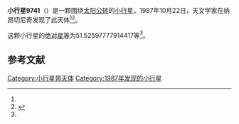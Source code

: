 {{Infobox planet
| bgcolour = #FFFFC0
| name = 9741 Solokhin
| symbol = 
| image = 
| caption = 
| discovery = yes
| discovery_ref = 
| discoverer = {{link-en|柳德米拉·瓦斯列娜·朱然勒娃|Lyudmila Vasilyevna Zhuravleva}}
| discovery_site = [[纳昂切尼奇|纳昂切尼奇]] 
| discovered = 1987年10月22日
| designations = yes
| mp_name = 
| named_after = 
| alt_names = 1987 UU4/ 1973 UP1 / 1980 TC13
| mp_category = [[主带小行星|主带小行星]]
| orbit_ref = <ref name="a">[http://ssd.jpl.nasa.gov/sbdb.cgi?sstr=9741 9741 Solokhin] {{Wayback|url=http://ssd.jpl.nasa.gov/sbdb.cgi?sstr=9741 |date=20140924125136 }}，小行星數據庫瀏覽器（JPL Small-Body Database Browser）－[[美国国家航空航天局|美国国家航空航天局]]喷气推进实验室</ref>
| epoch = 2456400.5 (2013年4月18日更新)
| aphelion = {{convert|2.681968518124993|AU|km|3|abbr=on|lk=out}}
| perihelion = {{convert|1.929382911679506|AU|km|3|abbr=on}}
| semimajor = {{convert|2.305675714902249|AU|km|3|abbr=on}}
| eccentricity = 0.163202831
| period = 1278.779792 [[日|日]]<br />3.5[[儒略年|儒略年]]
| avg_speed = 
| inclination = 6.578977509309798
| asc_node = 47.6939912758169
| mean_anomaly = 
| arg_peri = 51.52597777914417
| satellites = 
| physical_characteristics = yes
| dimensions = 
| mass = 
| density = 
| surface_grav = 
| escape_velocity = 
| sidereal_day = 
| axial_tilt = 
| pole_ecliptic_lat = 
| pole_ecliptic_lon = 
| albedo = 
| temperatures= 
| temp_name1 = 
| mean_temp_1 = 
| max_temp_1 = 
| temp_name2 = 
| max_temp_2 = 
| spectral_type = 
| abs_magnitude = 51.52597777914417
}}

'''小行星9741'''（{{lang-en|9741 Solokhin}}）是一颗围绕[[太阳|太阳]][[公转|公转]]的[[小行星|小行星]]。1987年10月22日，天文学家{{link-en|柳德米拉·瓦斯列娜·朱然勒娃|Lyudmila Vasilyevna Zhuravleva}}在纳昂切尼奇发现了此天体<ref name="a" /><ref>{{cite news|title=小行星列表|url=http://cfa-www.harvard.edu/iau/lists/NumberedMPs.txt|accessdate=2013-07-08|newspaper=哈佛大学|archive-date=2008-05-17|archive-url=https://web.archive.org/web/20080517010638/http://cfa-www.harvard.edu/iau/lists/NumberedMPs.txt|dead-url=no}}</ref>。

这颗小行星的[[绝对星等|绝对星等]]为51.52597777914417等<ref name="a" />。

==参考文献==
{{reflist}}
{{Minor Planet Number|[[小行星9740|小行星9740]]|[[小行星9742|小行星9742]]}}

{{小天体}}

[[Category:小行星带天体|Category:小行星带天体]]
[[Category:1987年发现的小行星|Category:1987年发现的小行星]]

{{asteroid-stub}}